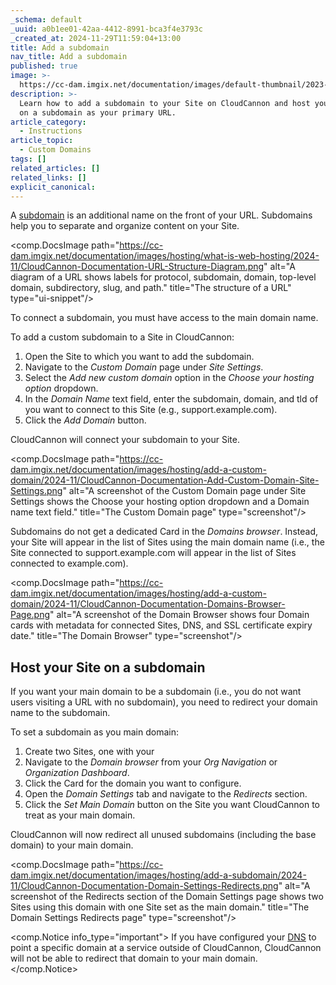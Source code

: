 ```yaml
---
_schema: default
_uuid: a0b1ee01-42aa-4412-8991-bca3f4e3793c
_created_at: 2024-11-29T11:59:04+13:00
title: Add a subdomain
nav_title: Add a subdomain
published: true
image: >-
  https://cc-dam.imgix.net/documentation/images/default-thumbnail/2023-Q4/CloudCannon-Documentation-Thumbnail.png
description: >-
  Learn how to add a subdomain to your Site on CloudCannon and host your website
  on a subdomain as your primary URL.
article_category:
  - Instructions
article_topic:
  - Custom Domains
tags: []
related_articles: []
related_links: []
explicit_canonical:
---
```

A [subdomain](/documentation/articles/add-a-subdomain/) is an additional name on the front of your URL. Subdomains help you to separate and organize content on your Site.

<comp.DocsImage path="https://cc-dam.imgix.net/documentation/images/hosting/what-is-web-hosting/2024-11/CloudCannon-Documentation-URL-Structure-Diagram.png" alt="A diagram of a URL shows labels for protocol, subdomain, domain, top-level domain, subdirectory, slug, and path." title="The structure of a URL" type="ui-snippet"/>

To connect a subdomain, you must have access to the main domain name.

To add a custom subdomain to a Site in CloudCannon:

1. Open the Site to which you want to add the subdomain.
2. Navigate to the *Custom Domain* page under *Site Settings*.
3. Select the *Add new custom domain* option in the *Choose your hosting option* dropdown.
4. In the *Domain Name* text field, enter the subdomain, domain, and tld of you want to connect to this Site (e.g., support.example.com).
5. Click the *Add Domain* button.

CloudCannon will connect your subdomain to your Site.

<comp.DocsImage path="https://cc-dam.imgix.net/documentation/images/hosting/add-a-custom-domain/2024-11/CloudCannon-Documentation-Add-Custom-Domain-Site-Settings.png" alt="A screenshot of the Custom Domain page under Site Settings shows the Choose your hosting option dropdown and a Domain name text field." title="The Custom Domain page" type="screenshot"/>

Subdomains do not get a dedicated Card in the *Domains browser*. Instead, your Site will appear in the list of Sites using the main domain name (i.e., the Site connected to support.example.com will appear in the list of Sites connected to example.com).

<comp.DocsImage path="https://cc-dam.imgix.net/documentation/images/hosting/add-a-custom-domain/2024-11/CloudCannon-Documentation-Domains-Browser-Page.png" alt="A screenshot of the Domain Browser shows four Domain cards with metadata for connected Sites, DNS, and SSL certificate expiry date." title="The Domain Browser" type="screenshot"/>

## Host your Site on a subdomain

If you want your main domain to be a subdomain (i.e., you do not want users visiting a URL with no subdomain), you need to redirect your domain name to the subdomain.

To set a subdomain as you main domain:

1. Create two Sites, one with your
2. Navigate to the *Domain browser* from your *Org Navigation* or *Organization Dashboard*.
3. Click the Card for the domain you want to configure.
4. Open the *Domain Settings* tab and navigate to the *Redirects* section.
5. Click the *Set Main Domain* button on the Site you want CloudCannon to treat as your main domain.

CloudCannon will now redirect all unused subdomains (including the base domain) to your main domain.

<comp.DocsImage path="https://cc-dam.imgix.net/documentation/images/hosting/add-a-subdomain/2024-11/CloudCannon-Documentation-Domain-Settings-Redirects.png" alt="A screenshot of the Redirects section of the Domain Settings page shows two Sites using this domain with one Site set as the main domain." title="The Domain Settings Redirects page" type="screenshot"/>

<comp.Notice info_type="important">
  If you have configured your [DNS](/documentation/articles/what-is-dns/) to point a specific domain at a service outside of CloudCannon, CloudCannon will not be able to redirect that domain to your main domain.
</comp.Notice>